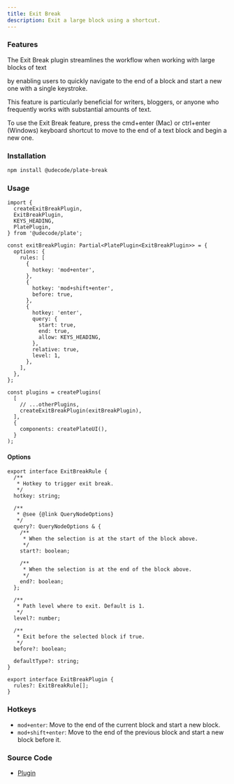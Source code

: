 ```yaml
---
title: Exit Break
description: Exit a large block using a shortcut.
---
```


<ComponentExample src="/src/components/examples/PlaygroundDemo.tsx">
  <PlaygroundDemo id="exitbreak" />
</ComponentExample>

### Features

The Exit Break plugin streamlines the workflow when working with large blocks of text

by enabling users to quickly navigate to the end of a block and start a new one with a single keystroke.

This feature is particularly beneficial for writers, bloggers, or anyone who frequently works with substantial amounts of text.

To use the Exit Break feature, press the cmd+enter (Mac) or ctrl+enter (Windows) keyboard shortcut to move to the end of a text block and begin a new one.

### Installation

```bash
npm install @udecode/plate-break
```

### Usage

```tsx
import {
  createExitBreakPlugin,
  ExitBreakPlugin,
  KEYS_HEADING,
  PlatePlugin,
} from '@udecode/plate';

const exitBreakPlugin: Partial<PlatePlugin<ExitBreakPlugin>> = {
  options: {
    rules: [
      {
        hotkey: 'mod+enter',
      },
      {
        hotkey: 'mod+shift+enter',
        before: true,
      },
      {
        hotkey: 'enter',
        query: {
          start: true,
          end: true,
          allow: KEYS_HEADING,
        },
        relative: true,
        level: 1,
      },
    ],
  },
};

const plugins = createPlugins(
  [
    // ...otherPlugins,
    createExitBreakPlugin(exitBreakPlugin),
  ],
  {
    components: createPlateUI(),
  }
);
```

#### Options

```tsx
export interface ExitBreakRule {
  /**
   * Hotkey to trigger exit break.
   */
  hotkey: string;

  /**
   * @see {@link QueryNodeOptions}
   */
  query?: QueryNodeOptions & {
    /**
     * When the selection is at the start of the block above.
     */
    start?: boolean;

    /**
     * When the selection is at the end of the block above.
     */
    end?: boolean;
  };

  /**
   * Path level where to exit. Default is 1.
   */
  level?: number;

  /**
   * Exit before the selected block if true.
   */
  before?: boolean;

  defaultType?: string;
}

export interface ExitBreakPlugin {
  rules?: ExitBreakRule[];
}
```

### Hotkeys

- `mod+enter`: Move to the end of the current block and start a new block.
- `mod+shift+enter`: Move to the end of the previous block and start a new block before it.

### Source Code

- [Plugin](https://github.com/udecode/plate/blob/main/packages/editor/break/src/exit-break/createExitBreakPlugin.ts)
